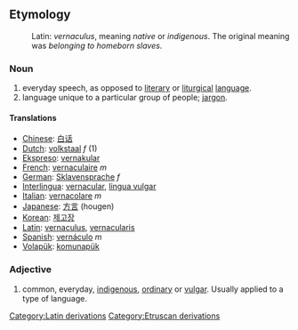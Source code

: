 ==Etymology==
:Latin: ''vernaculus'', meaning ''native'' or ''indigenous''. The original meaning was ''belonging to homeborn slaves''.

===Noun===
#everyday speech, as opposed to [[literary]] or [[liturgical]] [[language]].
#language unique to a particular group of people; [[jargon]].

==== Translations ====
*[[Chinese]]: [[白话]]
*[[Dutch]]: [[volkstaal]] ''f'' (1)
*[[Ekspreso]]: [[vernakular]]
*[[French]]: [[vernaculaire]] ''m''
*[[German]]: [[Sklavensprache]] ''f''
*[[Interlingua]]: [[vernacular]], [[lingua vulgar]] 
*[[Italian]]: [[vernacolare]] ''m''
*[[Japanese]]: [[方言]] (hougen)
*[[Korean]]: [[제고장]]
*[[Latin]]: [[vernaculus]], [[vernacularis]]
*[[Spanish]]: [[vernáculo]] ''m''
*[[Volapük]]: [[komunapük]]

===Adjective===
#common, everyday, [[indigenous]], [[ordinary]] or  [[vulgar]]. Usually applied to a type of language.
[[Category:Latin derivations]]
[[Category:Etruscan derivations]]